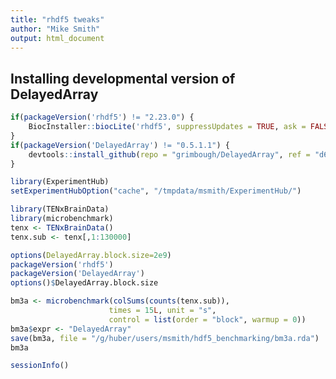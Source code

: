 ```yaml
---
title: "rhdf5 tweaks"
author: "Mike Smith"
output: html_document
---
```


## Installing developmental version of **DelayedArray**
 
```r

if(packageVersion('rhdf5') != "2.23.0") {
    BiocInstaller::biocLite('rhdf5', suppressUpdates = TRUE, ask = FALSE)
}
if(packageVersion('DelayedArray') != "0.5.1.1") {
    devtools::install_github(repo = "grimbough/DelayedArray", ref = "d61695b",  quiet = TRUE, force = TRUE)
}

library(ExperimentHub)
setExperimentHubOption("cache", "/tmpdata/msmith/ExperimentHub/")
```

```r
library(TENxBrainData)
library(microbenchmark)
tenx <- TENxBrainData()
tenx.sub <- tenx[,1:130000]
```

```r
options(DelayedArray.block.size=2e9)
packageVersion('rhdf5')
packageVersion('DelayedArray')
options()$DelayedArray.block.size

bm3a <- microbenchmark(colSums(counts(tenx.sub)), 
                      times = 15L, unit = "s",
                      control = list(order = "block", warmup = 0))
bm3a$expr <- "DelayedArray"
save(bm3a, file = "/g/huber/users/msmith/hdf5_benchmarking/bm3a.rda")
bm3a
```

```r
sessionInfo()
```